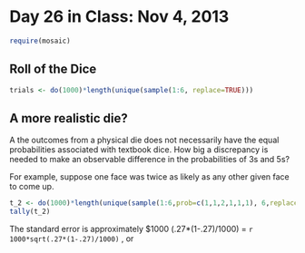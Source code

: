 # Day 26 in Class: Nov 4, 2013


```r
require(mosaic)
```
## Roll of the Dice

```r
trials <- do(1000)*length(unique(sample(1:6, replace=TRUE)))
```


## A more realistic die?

A the outcomes from a physical die does not necessarily have the equal probabilities associated with textbook dice.  How big a discrepancy is needed to make an observable difference in the probabilities of 3s and 5s?

For example, suppose one face was twice as likely as any other given face to come up.

```r
t_2 <- do(1000)*length(unique(sample(1:6,prob=c(1,1,2,1,1,1), 6,replace=TRUE)))
tally(t_2)
```

The standard error is approximately $1000 \sqrt(.27*(1-.27)/1000) = ```r 1000*sqrt(.27*(1-.27)/1000)``` , or 

